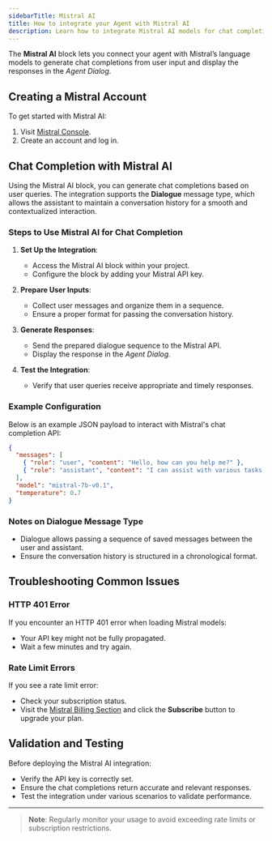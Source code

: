 ```yaml
---
sidebarTitle: Mistral AI
title: How to integrate your Agent with Mistral AI
description: Learn how to integrate Mistral AI models for chat completions and contextualized interactions.
---
```

The **Mistral AI** block lets you connect your agent with Mistral’s language models to generate chat completions from user input and display the responses in the *Agent Dialog*.

## Creating a Mistral Account

To get started with Mistral AI:
1. Visit [Mistral Console](https://console.mistral.ai).
2. Create an account and log in.

## Chat Completion with Mistral AI

Using the Mistral AI block, you can generate chat completions based on user queries. The integration supports the **Dialogue** message type, which allows the assistant to maintain a conversation history for a smooth and contextualized interaction.

### Steps to Use Mistral AI for Chat Completion

1. **Set Up the Integration**:
   - Access the Mistral AI block within your project.
   - Configure the block by adding your Mistral API key.

2. **Prepare User Inputs**:
   - Collect user messages and organize them in a sequence.
   - Ensure a proper format for passing the conversation history.

3. **Generate Responses**:
   - Send the prepared dialogue sequence to the Mistral API.
   - Display the response in the *Agent Dialog*.

4. **Test the Integration**:
   - Verify that user queries receive appropriate and timely responses.

### Example Configuration

Below is an example JSON payload to interact with Mistral's chat completion API:

```json
{
  "messages": [
    { "role": "user", "content": "Hello, how can you help me?" },
    { "role": "assistant", "content": "I can assist with various tasks. What do you need help with?" }
  ],
  "model": "mistral-7b-v0.1",
  "temperature": 0.7
}
```

### Notes on Dialogue Message Type

- Dialogue allows passing a sequence of saved messages between the user and assistant.
- Ensure the conversation history is structured in a chronological format.

## Troubleshooting Common Issues

### HTTP 401 Error
If you encounter an HTTP 401 error when loading Mistral models:
- Your API key might not be fully propagated.
- Wait a few minutes and try again.

### Rate Limit Errors
If you see a rate limit error:
- Check your subscription status.
- Visit the [Mistral Billing Section](https://console.mistral.ai/billing/) and click the **Subscribe** button to upgrade your plan.

## Validation and Testing

Before deploying the Mistral AI integration:
- Verify the API key is correctly set.
- Ensure the chat completions return accurate and relevant responses.
- Test the integration under various scenarios to validate performance.

---

> **Note**: Regularly monitor your usage to avoid exceeding rate limits or subscription restrictions.